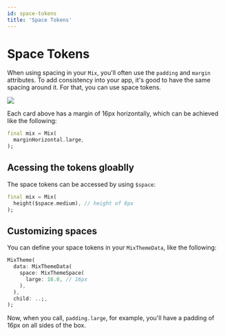 ```yaml
---
id: space-tokens
title: 'Space Tokens'
---
```


# Space Tokens

When using spacing in your `Mix`, you'll often use the `padding` and `margin` attributes. To add consistency into your app, it's good to have the same spacing around it. For that, you can use space tokens.

![](https://lh3.googleusercontent.com/zs_TXfpOmkPDHRzVllD9ddlI4gVfLRGTV7qS4sBW0sE0Wer3RUgT6dClsKcVlRyNBY2cCDfd65OzPI7FqjsUzFvtxO8NmivYjFOOrg=w1064-v0)

Each card above has a margin of 16px horizontally, which can be achieved like the following:

```dart
final mix = Mix(
  marginHorizontal.large,
);
```

## Acessing the tokens gloablly

The space tokens can be accessed by using `$space`:

```dart
final mix = Mix(
  height($space.medium), // height of 8px
);
```

## Customizing spaces

You can define your space tokens in your `MixThemeData`, like the following:

```dart
MixTheme(
  data: MixThemeData(
    space: MixThemeSpace(
      large: 16.0, // 16px
    ),
  ),
  child: ..;,
);
```

Now, when you call, `padding.large`, for example, you'll have a padding of 16px on all sides of the box.
